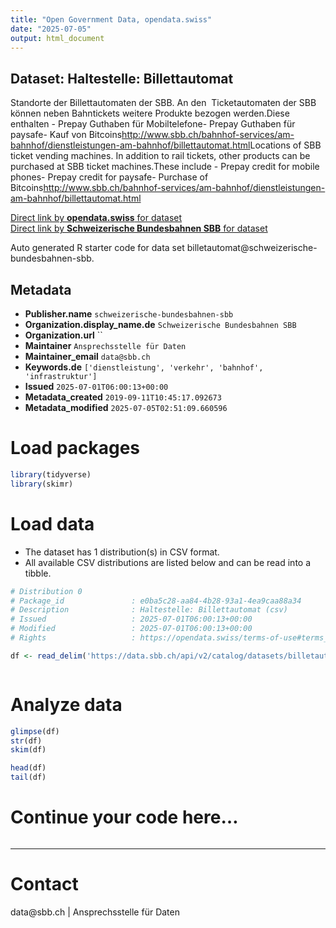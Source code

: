 ```yaml
---
title: "Open Government Data, opendata.swiss"
date: "2025-07-05"
output: html_document
---
```


## Dataset: Haltestelle: Billettautomat

Standorte der Billettautomaten der SBB. An den  Ticketautomaten der SBB können neben Bahntickets weitere Produkte bezogen werden.Diese enthalten - Prepay Guthaben für Mobiltelefone- Prepay Guthaben für paysafe- Kauf von Bitcoins[http://www.sbb.ch/bahnhof-services/am-bahnhof/dienstleistungen-am-bahnhof/billettautomat.html](http://www.sbb.ch/bahnhof-services/am-bahnhof/dienstleistungen-am-bahnhof/billettautomat.html)Locations of SBB ticket vending machines. In addition to rail tickets, other products can be purchased at SBB ticket machines.These include - Prepay credit for mobile phones- Prepay credit for paysafe- Purchase of Bitcoins[http://www.sbb.ch/bahnhof-services/am-bahnhof/dienstleistungen-am-bahnhof/billettautomat.html](http://www.sbb.ch/bahnhof-services/am-bahnhof/dienstleistungen-am-bahnhof/billettautomat.html)

[Direct link by **opendata.swiss** for dataset](https://opendata.swiss/de/dataset/haltestelle-billettautomat)<br>
[Direct link by **Schweizerische Bundesbahnen SBB** for dataset](https://data.sbb.ch/explore/dataset/billetautomat/)

Auto generated R starter code for data set billetautomat@schweizerische-bundesbahnen-sbb.

## Metadata

- **Publisher.name** `schweizerische-bundesbahnen-sbb`
- **Organization.display_name.de** `Schweizerische Bundesbahnen SBB`
- **Organization.url** ``
- **Maintainer** `Ansprechsstelle für Daten`
- **Maintainer_email** `data@sbb.ch`
- **Keywords.de** `['dienstleistung', 'verkehr', 'bahnhof', 'infrastruktur']`
- **Issued** `2025-07-01T06:00:13+00:00`
- **Metadata_created** `2019-09-11T10:45:17.092673`
- **Metadata_modified** `2025-07-05T02:51:09.660596`


# Load packages

```r

library(tidyverse)
library(skimr)

```

# Load data

-   The dataset has 1 distribution(s) in CSV format.
-   All available CSV distributions are listed below and can be read into a tibble.

```r

# Distribution 0
# Package_id               : e0ba5c28-aa84-4b28-93a1-4ea9caa88a34
# Description              : Haltestelle: Billettautomat (csv)
# Issued                   : 2025-07-01T06:00:13+00:00
# Modified                 : 2025-07-01T06:00:13+00:00
# Rights                   : https://opendata.swiss/terms-of-use#terms_by

df <- read_delim('https://data.sbb.ch/api/v2/catalog/datasets/billetautomat/exports/csv?use_labels=true')



```

# Analyze data

```r

glimpse(df)
str(df)
skim(df)

head(df)
tail(df)

```

# Continue your code here...

```r

```

------------------------------------------------------------------------

# Contact

data@sbb.ch | Ansprechsstelle für Daten
